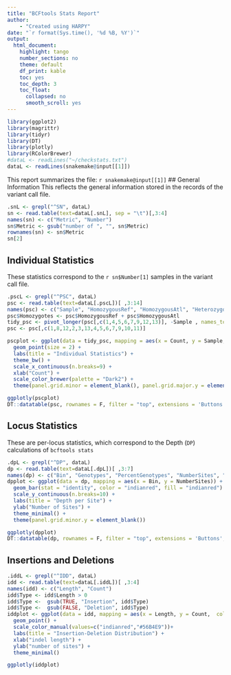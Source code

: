 ```yaml
---
title: "BCFtools Stats Report"
author:
    - "Created using HARPY"
date: "`r format(Sys.time(), '%d %B, %Y')`"
output:
  html_document:
    highlight: tango
    number_sections: no
    theme: default
    df_print: kable
    toc: yes
    toc_depth: 3
    toc_float:
      collapsed: no
      smooth_scroll: yes
---
```

```r
library(ggplot2)
library(magrittr)
library(tidyr)
library(DT)
library(plotly)
library(RColorBrewer)
#dataL <- readLines("~/checkstats.txt")
dataL <- readLines(snakemake@input[[1]])
```
This report summarizes the file: `r snakemake@input[[1]]`
## General Information
This reflects the general information stored in the records of the variant call file.
```r
.snL <- grepl("^SN", dataL)
sn <- read.table(text=dataL[.snL], sep = "\t")[,3:4]
names(sn) <- c("Metric", "Number")
sn$Metric <- gsub("number of ", "", sn$Metric)
rownames(sn) <- sn$Metric
sn[2]
```


## Individual Statistics
These statistics correspond to the `r sn$Number[1]` samples in the variant call file.
```r
.pscL <- grepl("^PSC", dataL)
psc <- read.table(text=dataL[.pscL])[ ,3:14]
names(psc) <- c("Sample", "HomozygousRef", "HomozygousAtl", "Heterozygotes", "Transitions", "Transversions", "Indels",	"MeanDepth", "Singletons",	"HapRef", "HapAlt", "Missing")
psc$Homozygotes <- psc$HomozygousRef + psc$HomozygousAtl
tidy_psc <- pivot_longer(psc[,c(1,4,5,6,7,9,12,13)], -Sample , names_to = "Metric", values_to = "Count")
psc <- psc[,c(1,8,12,2,3,13,4,5,6,7,9,10,11)]

pscplot <- ggplot(data = tidy_psc, mapping = aes(x = Count, y = Sample, color = Metric)) +
  geom_point(size = 2) +
  labs(title = "Individual Statistics") +
  theme_bw() +
  scale_x_continuous(n.breaks=9) +
  xlab("Count") +
  scale_color_brewer(palette = "Dark2") +
  theme(panel.grid.minor = element_blank(), panel.grid.major.y = element_blank())

ggplotly(pscplot)
DT::datatable(psc, rownames = F, filter = "top", extensions = 'Buttons', options = list(dom = 'Brtip', buttons = c('csv', 'pdf')))
```

## Locus Statistics
These are per-locus statistics, which correspond to the Depth (`DP`) calculations of `bcftools stats`
```r
.dpL <- grepl("^DP", dataL)
dp <- read.table(text=dataL[.dpL])[ ,3:7]
names(dp) <- c("Bin", "Genotypes", "PercentGenotypes", "NumberSites", "PercentSites")
dpplot <- ggplot(data = dp, mapping = aes(x = Bin, y = NumberSites)) +
  geom_bar(stat = "identity", color = "indianred", fill = "indianred") +
  scale_y_continuous(n.breaks=10) +
  labs(title = "Depth per Site") +
  ylab("Number of Sites") +
  theme_minimal() +
  theme(panel.grid.minor.y = element_blank())

ggplotly(dpplot)
DT::datatable(dp, rownames = F, filter = "top", extensions = 'Buttons', options = list(dom = 'Brtip', buttons = c('csv', 'pdf')))
```

## Insertions and Deletions

```r
.iddL <- grepl("^IDD", dataL)
idd <- read.table(text=dataL[.iddL])[ ,3:4]
names(idd) <- c("Length", "Count")
idd$Type <- idd$Length > 0
idd$Type <-  gsub(TRUE, "Insertion", idd$Type)
idd$Type <-  gsub(FALSE, "Deletion", idd$Type)
iddplot <- ggplot(data = idd, mapping = aes(x = Length, y = Count,  color = Type)) +
  geom_point() +
  scale_color_manual(values=c("indianred","#56B4E9"))+
  labs(title = "Insertion-Deletion Distribution") +
  xlab("indel length") +
  ylab("number of sites") +
  theme_minimal()

ggplotly(iddplot)
```

